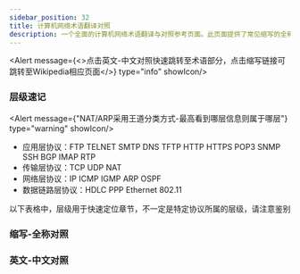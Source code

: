 ```yaml
---
sidebar_position: 32
title: 计算机网络术语翻译对照
description: 一个全面的计算机网络术语翻译与对照参考页面。此页面提供了常见缩写的全称对照表，以及中英文术语的翻译速查表，旨在帮助学习者快速掌握和理解网络领域的专业词汇。
---
```


<Alert message={<>点击<Link href="/docs/terms#英文-中文对照">英文-中文对照</Link>快速跳转至术语部分，点击缩写链接可跳转至Wikipedia相应页面</>} type="info" showIcon/>

### 层级速记

<Alert message={"NAT/ARP采用王道分类方式-最高看到哪层信息则属于哪层"} type="warning" showIcon/>

* 应用层协议：FTP TELNET SMTP DNS TFTP HTTP HTTPS POP3 SNMP SSH BGP IMAP RTP
* 传输层协议：TCP UDP NAT
* 网络层协议：IP ICMP IGMP ARP OSPF
* 数据链路层协议：HDLC PPP Ethernet 802.11

以下表格中，层级用于快速定位章节，不一定是特定协议所属的层级，请注意鉴别

### 缩写-全称对照

<Table columns={termColumns} dataSource={Terms} pagination={false} style={{ width: '100%' }} size="small"/>

### 英文-中文对照

<Table columns={transColumns} dataSource={Trans} pagination={false} style={{ width: '100%' }} size="small"/>

